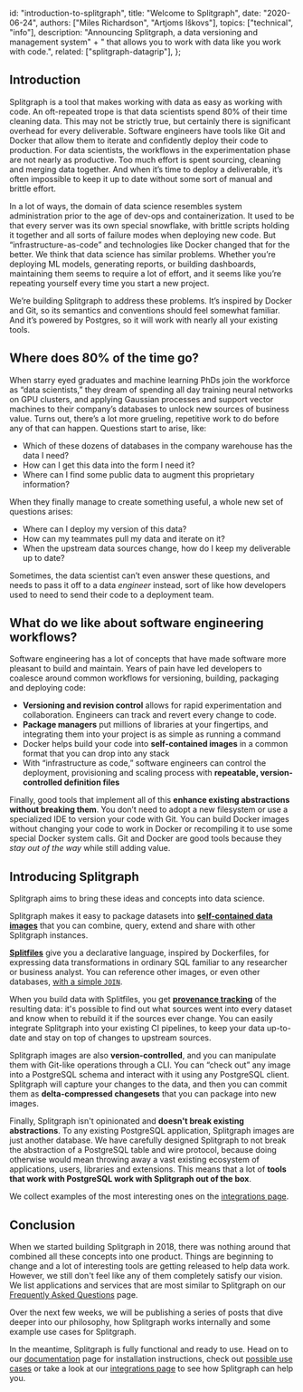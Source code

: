   id: "introduction-to-splitgraph",
  title: "Welcome to Splitgraph",
  date: "2020-06-24",
  authors: ["Miles Richardson", "Artjoms Iškovs"],
  topics: ["technical", "info"],
  description:
    "Announcing Splitgraph, a data versioning and management system" +
    " that allows you to work with data like you work with code.",
  related: ["splitgraph-datagrip"],
};

## Introduction

Splitgraph is a tool that makes working with data as easy as working with code. An oft-repeated trope is that data scientists spend 80% of their time cleaning data. This may not be strictly true, but certainly there is significant overhead for every deliverable. Software engineers have tools like Git and Docker that allow them to iterate and confidently deploy their code to production. For data scientists, the workflows in the experimentation phase are not nearly as productive. Too much effort is spent sourcing, cleaning and merging data together. And when it’s time to deploy a deliverable, it’s often impossible to keep it up to date without some sort of manual and brittle effort.

In a lot of ways, the domain of data science resembles system administration prior to the age of dev-ops and containerization. It used to be that every server was its own special snowflake, with brittle scripts holding it together and all sorts of failure modes when deploying new code. But “infrastructure-as-code” and technologies like Docker changed that for the better. We think that data science has similar problems. Whether you’re deploying ML models, generating reports, or building dashboards, maintaining them seems to require a lot of effort, and it seems like you’re repeating yourself every time you start a new project.

We’re building Splitgraph to address these problems. It’s inspired by Docker and Git, so its semantics and conventions should feel somewhat familiar. And it’s powered by Postgres, so it will work with nearly all your existing tools.

## Where does 80% of the time go?

When starry eyed graduates and machine learning PhDs join the workforce as “data scientists,” they dream of spending all day training neural networks on GPU clusters, and applying Gaussian processes and support vector machines to their company’s databases to unlock new sources of business value. Turns out, there’s a lot more grueling, repetitive work to do before any of that can happen. Questions start to arise, like:

- Which of these dozens of databases in the company warehouse has the data I need?
- How can I get this data into the form I need it?
- Where can I find some public data to augment this proprietary information?

When they finally manage to create something useful, a whole new set of questions arises:

- Where can I deploy my version of this data?
- How can my teammates pull my data and iterate on it?
- When the upstream data sources change, how do I keep my deliverable up to date?

Sometimes, the data scientist can’t even answer these questions, and needs to pass it off to a data _engineer_ instead, sort of like how developers used to need to send their code to a deployment team.

## What do we like about software engineering workflows?

Software engineering has a lot of concepts that have made software more pleasant to build and maintain. Years of pain have led developers to coalesce around common workflows for versioning, building, packaging and deploying code:

- **Versioning and revision control** allows for rapid experimentation and collaboration. Engineers can track and revert every change to code.
- **Package managers** put millions of libraries at your fingertips, and integrating them into your project is as simple as running a command
- Docker helps build your code into **self-contained images** in a common format that you can drop into any stack
- With “infrastructure as code,” software engineers can control the deployment, provisioning and scaling process with **repeatable, version-controlled definition files**

Finally, good tools that implement all of this **enhance existing abstractions without breaking them**. You don’t need to adopt a new filesystem or use a specialized IDE to version your code with Git. You can build Docker images without changing your code to work in Docker or recompiling it to use some special Docker system calls. Git and Docker are good tools because they _stay out of the way_ while still adding value.

## Introducing Splitgraph

Splitgraph aims to bring these ideas and concepts into data science.

Splitgraph makes it easy to package datasets into [**self-contained data images**](/docs/concepts/images) that you can combine, query, extend and share
with other Splitgraph instances.

[**Splitfiles**](/docs/concepts/splitfiles) give you a declarative language, inspired by Dockerfiles, for expressing data transformations in ordinary SQL familiar to any researcher or business analyst. You can reference other images, or even other databases, [with a simple `JOIN`](/docs/splitfiles/splitfile-sql).

When you build data with Splitfiles, you get [**provenance tracking**](/docs/working-with-data/inspecting-provenance) of the resulting data: it's possible to find out what sources went into every dataset and know when
to rebuild it if the sources ever change. You can easily integrate Splitgraph into your existing CI pipelines, to keep your data up-to-date and stay on top of changes to upstream sources.

Splitgraph images are also **version-controlled**, and you can manipulate them with Git-like operations
through a CLI. You can “check out” any image into a PostgreSQL schema and interact with it using
any PostgreSQL client. Splitgraph will capture your changes to the data, and then you can commit them as **delta-compressed changesets** that you can package into new images.

Finally, Splitgraph isn't opinionated and **doesn't break existing abstractions**. To any existing PostgreSQL
application, Splitgraph images are just another database. We have carefully designed Splitgraph to not break the
abstraction of a PostgreSQL table and wire protocol, because doing otherwise would mean throwing
away a vast existing ecosystem of applications, users, libraries and extensions. This means that
a lot of **tools that work with PostgreSQL work with Splitgraph out of the box**.

We collect examples of the most interesting ones on the [integrations page](/product/splitgraph/integrations).

## Conclusion

When we started building Splitgraph in 2018, there was nothing around that combined all these concepts
into one product. Things are beginning to change and a lot of interesting tools are getting released to help data work. However,
we still don't feel like any of them completely satisfy our vision. We list applications and services that
are most similar to Splitgraph on our [Frequently Asked Questions](/docs/getting-started/frequently-asked-questions#why-not-just-use) page.

Over the next few weeks, we will be publishing a series of posts that dive deeper into our philosophy,
how Splitgraph works internally and some example use cases for Splitgraph.

In the meantime, Splitgraph is fully functional and ready to use. Head on to our
[documentation](/docs/getting-started/introduction) page for installation instructions, check out
[possible use cases](/product/splitgraph/use-cases) or take a look at our [integrations page](/product/splitgraph/integrations) to see how Splitgraph can help you.
